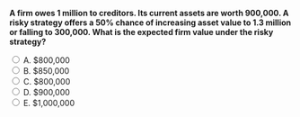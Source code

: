 ::: {.question-block}

<form onsubmit="event.preventDefault(); checkAnswer('module9_mcq_q81')" data-correct-answer="C">
<strong style="display: block;">A firm owes 1 million to creditors. Its current assets are worth 900,000. A risky strategy offers a 50% chance of increasing asset value to 1.3 million or falling to 300,000. What is the expected firm value under the risky strategy?</strong>

<label><input type="radio" name="module9_mcq_q81" value="A"> A. $800,000</label><br>
<label><input type="radio" name="module9_mcq_q81" value="B"> B. $850,000</label><br>
<label><input type="radio" name="module9_mcq_q81" value="C"> C. $800,000</label><br>
<label><input type="radio" name="module9_mcq_q81" value="D"> D. $900,000</label><br>
<label><input type="radio" name="module9_mcq_q81" value="E"> E. $1,000,000</label><br>
</form>

<div id="feedback-module9_mcq_q81" class="feedback" data-status="" style="display:none;">
✅ C is correct. Expected value = 0.5×1.3m + 0.5×0.3m = $0.8m. The strategy reduces firm value but may still benefit equity holders.
</div>

:::
